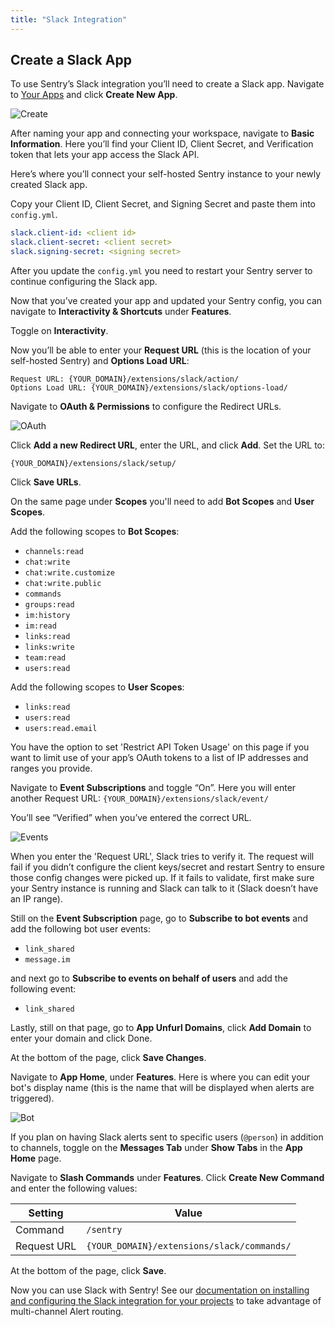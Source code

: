 ```yaml
---
title: "Slack Integration"
---
```


## Create a Slack App

To use Sentry’s Slack integration you’ll need to create a Slack app. Navigate to [Your Apps](https://api.slack.com/apps/) and click __Create New App__.

![Create](./create.png)

After naming your app and connecting your workspace, navigate to __Basic Information__. Here you’ll find your Client ID, Client Secret, and Verification token that lets your app access the Slack API.

Here’s where you’ll connect your self-hosted Sentry instance to your newly created Slack app.

Copy your Client ID, Client Secret, and Signing Secret and paste them into <code>config.yml</code>. 

```yaml
slack.client-id: <client id>
slack.client-secret: <client secret>
slack.signing-secret: <signing secret>
```

After you update the <code>config.yml</code> you need to restart your Sentry server to continue configuring the Slack app.

Now that you’ve created your app and updated your Sentry config, you can navigate to __Interactivity & Shortcuts__ under __Features__.

Toggle on __Interactivity__.

Now you’ll be able to enter your **Request URL** (this is the location of your self-hosted Sentry) and **Options Load URL**:

```
Request URL: {YOUR_DOMAIN}/extensions/slack/action/
Options Load URL: {YOUR_DOMAIN}/extensions/slack/options-load/
```

Navigate to __OAuth & Permissions__ to configure the Redirect URLs.

![OAuth](./oauth.png)

Click __Add a new Redirect URL__, enter the URL, and click __Add__. Set the URL to:

```
{YOUR_DOMAIN}/extensions/slack/setup/
```

Click __Save URLs__.

On the same page under __Scopes__ you'll need to add __Bot Scopes__ and __User Scopes__.

Add the following scopes to __Bot Scopes__:

* `channels:read`
* `chat:write`
* `chat:write.customize`
* `chat:write.public`
* `commands`
* `groups:read`
* `im:history`
* `im:read`
* `links:read`
* `links:write`
* `team:read`
* `users:read`

Add the following scopes to __User Scopes__:

* `links:read`
* `users:read`
* `users:read.email`

<Alert level="info">
You have the option to set 'Restrict API Token Usage' on this page if you want to limit use of your app’s OAuth tokens to a list of IP addresses and ranges you provide.
</Alert>

Navigate to __Event Subscriptions__ and toggle “On”. Here you will enter another Request URL: `{YOUR_DOMAIN}/extensions/slack/event/`

You’ll see “Verified” when you’ve entered the correct URL.

![Events](./events.png)

<Alert level="info">
When you enter the 'Request URL', Slack tries to verify it. The request will fail if you didn’t configure the client keys/secret and restart Sentry to ensure those config changes were picked up. If it fails to validate, first make sure your Sentry instance is running and Slack can talk to it (Slack <Link to="https://twitter.com/slackapi/status/567110311476350976?lang=en">doesn’t have an IP range</Link>).
</Alert>

Still on the __Event Subscription__ page, go to __Subscribe to bot events__ and add the following bot user events:

* `link_shared`
* `message.im`

and next go to __Subscribe to events on behalf of users__ and add the following event:

* `link_shared`

Lastly, still on that page, go to __App Unfurl Domains__, click __Add Domain__ to enter your domain and click Done.

At the bottom of the page, click __Save Changes__.

Navigate to __App Home__, under __Features__. Here is where you can edit your bot's display name (this is the name that will be displayed when alerts are triggered).

![Bot](./bot.png)

If you plan on having Slack alerts sent to specific users (`@person`) in addition to channels, toggle on the __Messages Tab__ under __Show Tabs__ in the __App Home__ page.

Navigate to __Slash Commands__ under __Features__. Click __Create New Command__ and enter the following values:

| Setting                         | Value                                         |
| ------------------------------- | --------------------------------------------- |
| Command                         | `/sentry`                                     |
| Request URL                     | `{YOUR_DOMAIN}/extensions/slack/commands/`    |

At the bottom of the page, click __Save__.

Now you can use Slack with Sentry! See our [documentation on installing and configuring the Slack integration for your projects](https://docs.sentry.io/product/integrations/notification-incidents/slack/) to take advantage of multi-channel Alert routing.
